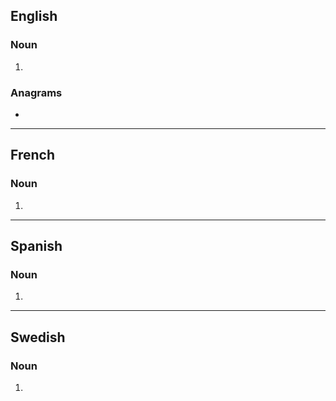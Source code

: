 {{also|niqābs}}
==English==

===Noun===
{{head|en|noun form}}

# {{plural of|en|niqab}}

===Anagrams===
* {{anagrams|en|a=abinqs|naqibs}}

----

==French==

===Noun===
{{head|fr|noun form|g=?}}

# {{plural of|fr|niqab}}

----

==Spanish==

===Noun===
{{head|es|noun form|g=m-p}}

# {{noun form of|es|niqab||p}}

----

==Swedish==

===Noun===
{{head|sv|noun form}}

# {{sv-noun-form-indef-gen|niqab}}
